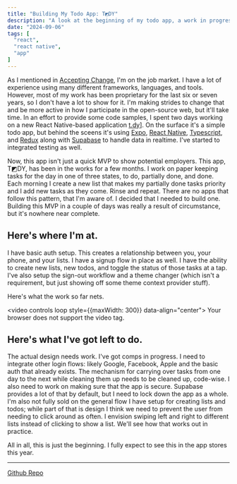 ```yaml
---
title: "Building My Todo App: T◩DY"
description: "A look at the beginning of my todo app, a work in progress"
date: "2024-09-06"
tags: [
  "react",
  "react native",
  "app"
]
---
```


As I mentioned in [Accepting Change](/blog/accepting-change), I'm on the job market. I have a lot of experience
using many different frameworks, languages, and tools. However, most of my work has been proprietary for
the last six or seven years, so I don't have a lot to show for it. I'm making strides to change that
and be more active in how I participate in the open-source web, but it'll take time. In an effort to
provide some code samples, I spent two days working on a new React Native-based application [t.dy](https://github.com/jomurgel/t.dy)].
On the surface it's a simple todo app, but behind the sceens it's using [Expo](https://expo.dev/), [React Native](https://reactnative.dev/),
[Typescript](https://www.typescriptlang.org/), and [Redux](https://redux.js.org/) along with
[Supabase](https://supabase.com) to handle data in realtime. I've started to integrated testing as well.

Now, this app isn't just a quick MVP to show potential employers. This app, T◩DY, has been in the works for
a few months. I work on paper keeping tasks for the day in one of three states, to do, partially done, and done.
Each morning I create a new list that makes my partially done tasks priority and I add new tasks as they
come. Rinse and repeat. There are no apps that follow this pattern, that I'm aware of. I decided that
I needed to build one. Building this MVP in a couple of days was really a result of circumstance, but
it's nowhere near complete.

## Here's where I'm at.
I have basic auth setup. This creates a relationship between you, your phone, and
your lists. I have a signup flow in place as well. I have the ability to create new lists, new todos,
and toggle the status of those tasks at a tap. I've also setup the sign-out workflow and a theme changer
(which isn't a requirement, but just showing off some theme context provider stuff).

Here's what the work so far nets.

<video controls loop style={{maxWidth: 300}} data-align="center">
  <source src="/hidden/tdy-video.mp4" type="video/mp4" />
  Your browser does not support the video tag.
</video>

## Here's what I've got left to do.
The actual design needs work. I've got comps in progress. I need to integrate other login flows: likely Google, Facebook, Apple and the basic auth that already exists. The mechanism for carrying over tasks from one day to the next while cleaning them up needs to be cleaned up, code-wise. I also need to work on making sure that the app is secure. Supabase provides a lot of that by default, but I need to lock down the app as a whole.
I'm also not fully sold on the general flow I have setup for creating lists and todos; while part of that is design I think we need to prevent the user from needing to click around as often. I envision swiping left and right to different lists instead of clicking to show a list. We'll see how that works out in practice.

All in all, this is just the beginning. I fully expect to see this in the app stores this year.


<hr />

[Github Repo](https://github.com/jomurgel/t.dy)
